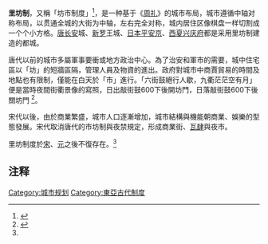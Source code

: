 '''里坊制'''，又稱「坊市制度」<ref>{{Cite journal|title=坊市革命以前封閉型里坊、市制與城市特質|author=劉銘緯、賴光邦|url=http://www.bp.ntu.edu.tw/wp-content/uploads/2015/04/%E5%9D%8A%E5%B8%82%E9%9D%A9%E5%91%BD%E4%BB%A5%E5%89%8D%E5%B0%81%E9%96%89%E5%9E%8B%E9%87%8C%E5%9D%8A%E3%80%81%E5%B8%82%E5%88%B6%E8%88%87%E5%9F%8E%E5%B8%82%E7%89%B9%E8%B3%AA-%E5%8A%89%E9%8A%98%E7%B7%AF%E3%80%81%E8%B3%B4%E5%85%89%E9%82%A6.pdf|journal=國立台灣大學建築與城鄉研究學報|issue=15|year=2008|page=41-69}}</ref>，是一种基于《[[周礼|周礼]]》的城市布局，城市遵循中轴对称布局，以贯通全城的大街为中轴，左右完全对称，城内居住区像棋盘一样切割成一个个小方格。[[唐|唐]][[长安|长安]]城、[[新罗|新罗]]王城、[[日本|日本]][[平安京|平安京]]、[[西夏|西夏]][[兴庆府|兴庆府]]都是采用里坊制建造的都城。

唐代以前的城市多屬軍事要衝或地方政治中心。為了治安和軍市的需要，城中住宅區以「坊」的短牆區隔，管理人員及物資的進出。政府對城市中商賈貿易的時間及地點也有限制，僅能在白天於「市」進行。「六街鼓絕行人歇，九衢茫茫空有月」便是當時夜間街衢景像的寫照，日出敲街鼓600下後開坊門，日落敲街鼓600下後關坊門 <ref name="cheng"> {{cite magazine |last=覃 |first=力 |date=2003年8月15日 |title=中國的城 |magazine=中國建築. CHINESE ARCHITECTURE |volume=010 |publisher=錦繡出版 (王進榮)|page=第29頁}}</ref>。

宋代以後，由於商業繁盛，城市人口逐漸增加，城市結構與機能朝商業、娛樂的型態發展。宋代取消唐代的市坊制與夜禁規定，形成商業街、[[瓦肆|瓦肆]]與夜市。

里坊制度於[[宋朝|宋]]、[[元朝|元]]之後不復存在。<ref name="cheng" />

== 注释 ==

{{Reflist|2}}

[[Category:城市规划|Category:城市规划]]
[[Category:東亞古代制度|Category:東亞古代制度]]
